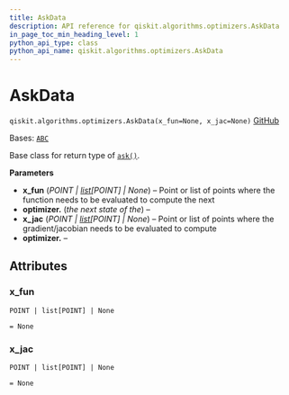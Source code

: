 ```yaml
---
title: AskData
description: API reference for qiskit.algorithms.optimizers.AskData
in_page_toc_min_heading_level: 1
python_api_type: class
python_api_name: qiskit.algorithms.optimizers.AskData
---
```


# AskData

<span id="qiskit.algorithms.optimizers.AskData" />

`qiskit.algorithms.optimizers.AskData(x_fun=None, x_jac=None)` [GitHub](https://github.com/qiskit/qiskit/tree/stable/0.46/qiskit/algorithms/optimizers/steppable_optimizer.py "view source code")

Bases: [`ABC`](https://docs.python.org/3/library/abc.html#abc.ABC "(in Python v3.12)")

Base class for return type of [`ask()`](qiskit.algorithms.optimizers.SteppableOptimizer#ask "qiskit.algorithms.optimizers.SteppableOptimizer.ask").

**Parameters**

*   **x\_fun** (*POINT |* [*list*](https://docs.python.org/3/library/stdtypes.html#list "(in Python v3.12)")*\[POINT] | None*) – Point or list of points where the function needs to be evaluated to compute the next
*   **optimizer.** (*the next state of the*) –
*   **x\_jac** (*POINT |* [*list*](https://docs.python.org/3/library/stdtypes.html#list "(in Python v3.12)")*\[POINT] | None*) – Point or list of points where the gradient/jacobian needs to be evaluated to compute
*   **optimizer.** –

## Attributes

<span id="qiskit.algorithms.optimizers.AskData.x_fun" />

### x\_fun

`POINT | list[POINT] | None`

`= None`

<span id="qiskit.algorithms.optimizers.AskData.x_jac" />

### x\_jac

`POINT | list[POINT] | None`

`= None`

